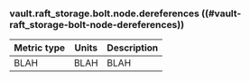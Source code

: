 ### vault.raft_storage.bolt.node.dereferences ((#vault-raft_storage-bolt-node-dereferences))

Metric type | Units | Description
----------- | ----- | -----------
BLAH     | BLAH    | BLAH